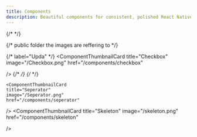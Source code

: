 ```yaml
---
title: Components
description: Beautiful components for consistent, polished React Native apps.
---
```


{/* <Cards>
  <Card title="Avatar" href="/components/avatar" />
  <Card title="Button" href="/components/button" />
  <Card title="Checkbox" href="/components/checkbox" />
  <Card title="Input" href="/components/input" />
  <Card title="Typography" href="/components/typography" />
</Cards> */}

<div className="flex flex-wrap gap-4">
  {/* public folder the images are reffering to  */}
  
  <ComponentThumbnailCard
    title="Accordion"
    image="/Accordion.png"
    href="/components/accordion"
    label="New"
  />
  <ComponentThumbnailCard
    title="Avatar"
    image="/avatar.png"
    href="/components/avatar"
  />
  <ComponentThumbnailCard
    title="Badge"
    image="/Badge.png"
    href="/components/badge"
  />
  <ComponentThumbnailCard
    title="Button"
    image="/Button.png"
    href="/components/button"
  />
    {/* label="Upda" */}
    <ComponentThumbnailCard
    title="Card"
    image="/Card.png"
    href="/components/card"
     label="New"
  />
  <ComponentThumbnailCard
    title="Checkbox"
    image="/Checkbox.png"
    href="/components/checkbox"
   
  />
  <ComponentThumbnailCard
    title="Input"
    image="/Input.png"
    href="/components/input"
  />
  {/* <ComponentThumbnailCard
    title="Modal"
    image="/Modal.png"
    href="/components/modal"
    label="New"
  /> */}
  {/* <ComponentThumbnailCard
    title="Select"
    image="/Select.png"
    href="/components/select"
  /> */}
  
 
    <ComponentThumbnailCard
    title="Seperator"
    image="/Seperator.png"
    href="/components/seperator"
  />
  <ComponentThumbnailCard
    title="Skeleton"
    image="/skeleton.png"
    href="/components/skeleton"
    
  />
  <ComponentThumbnailCard
    title="Switch"
    image="/switch.png"
    href="/components/switch"
    label="New"
  />
  <ComponentThumbnailCard
    title="Tabs"
    image="/tabs.png"
    href="/components/tabs"
    label="New"
  />
  <ComponentThumbnailCard
    title="Textarea"
    image="/textarea.png"
    href="/components/textarea"
  />
  <ComponentThumbnailCard
    title="Text"
    image="/text.png"
    href="/components/text"
  />
 
  


  
  
</div>
